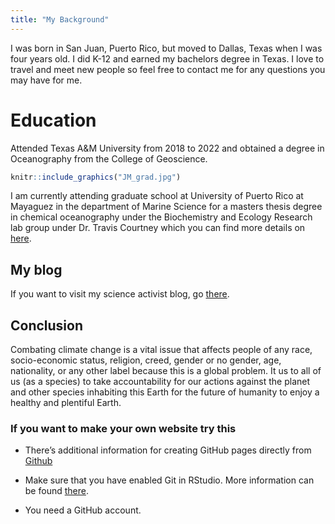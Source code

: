```yaml
---
title: "My Background"
---
```


I was born in San Juan, Puerto Rico, but moved to Dallas, Texas when I was four years old. I did K-12 and earned my bachelors degree in Texas. I love to travel and meet new people so feel free to contact me for any questions you may have for me. 

# Education

Attended Texas A&M University from 2018 to 2022 and obtained a degree in Oceanography from the College of Geoscience. 

```r
knitr::include_graphics("JM_grad.jpg")
```

I am currently attending graduate school at University of Puerto Rico at Mayaguez in the department of Marine Science for a masters thesis degree in chemical oceanography under the Biochemistry and Ecology Research lab group under Dr. Travis Courtney which you can find more details on [here](https://theberglab.com/).


## My blog

If you want to visit my science activist blog, go [there](https://github.com/privefl/jekyll-now-r-template).

## Conclusion

Combating climate change is a vital issue that affects people of any race, socio-economic status, religion, creed, gender or no gender, age, nationality, or any other label because this is a global problem. It us to all of us (as a species) to take accountability for our actions against the planet and other species inhabiting this Earth for the future of humanity to enjoy a healthy and plentiful Earth.

### If you want to make your own website try this 

- There's additional information for creating GitHub pages directly from [Github](https://pages.github.com/)

- Make sure that you have enabled Git in RStudio. More information can be found [there](https://privefl.github.io/advr38book/good-practices.html#git).

- You need a GitHub account.